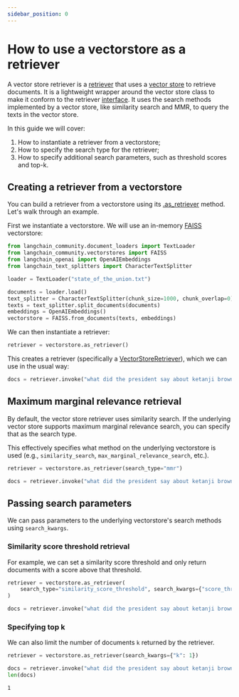 ```yaml
---
sidebar_position: 0
---
```


# How to use a vectorstore as a retriever

A vector store retriever is a [retriever](/oss/python/concepts/retrievers/) that uses a [vector store](/oss/python/concepts/vectorstores/) to retrieve documents. It is a lightweight wrapper around the vector store class to make it conform to the retriever [interface](/oss/python/concepts/runnables/).
It uses the search methods implemented by a vector store, like similarity search and MMR, to query the texts in the vector store.

In this guide we will cover:

1. How to instantiate a retriever from a vectorstore;
2. How to specify the search type for the retriever;
3. How to specify additional search parameters, such as threshold scores and top-k.

## Creating a retriever from a vectorstore

You can build a retriever from a vectorstore using its [.as_retriever](https://python.langchain.com/api_reference/core/vectorstores/langchain_core.vectorstores.base.VectorStore.html#langchain_core.vectorstores.base.VectorStore.as_retriever) method. Let's walk through an example.

First we instantiate a vectorstore. We will use an in-memory [FAISS](https://python.langchain.com/api_reference/community/vectorstores/langchain_community.vectorstores.faiss.FAISS.html) vectorstore:


```python
from langchain_community.document_loaders import TextLoader
from langchain_community.vectorstores import FAISS
from langchain_openai import OpenAIEmbeddings
from langchain_text_splitters import CharacterTextSplitter

loader = TextLoader("state_of_the_union.txt")

documents = loader.load()
text_splitter = CharacterTextSplitter(chunk_size=1000, chunk_overlap=0)
texts = text_splitter.split_documents(documents)
embeddings = OpenAIEmbeddings()
vectorstore = FAISS.from_documents(texts, embeddings)
```

We can then instantiate a retriever:


```python
retriever = vectorstore.as_retriever()
```

This creates a retriever (specifically a [VectorStoreRetriever](https://python.langchain.com/api_reference/core/vectorstores/langchain_core.vectorstores.base.VectorStoreRetriever.html)), which we can use in the usual way:


```python
docs = retriever.invoke("what did the president say about ketanji brown jackson?")
```

## Maximum marginal relevance retrieval
By default, the vector store retriever uses similarity search. If the underlying vector store supports maximum marginal relevance search, you can specify that as the search type.

This effectively specifies what method on the underlying vectorstore is used (e.g., `similarity_search`, `max_marginal_relevance_search`, etc.).


```python
retriever = vectorstore.as_retriever(search_type="mmr")
```


```python
docs = retriever.invoke("what did the president say about ketanji brown jackson?")
```

## Passing search parameters

We can pass parameters to the underlying vectorstore's search methods using `search_kwargs`.

### Similarity score threshold retrieval

For example, we can set a similarity score threshold and only return documents with a score above that threshold.


```python
retriever = vectorstore.as_retriever(
    search_type="similarity_score_threshold", search_kwargs={"score_threshold": 0.5}
)
```


```python
docs = retriever.invoke("what did the president say about ketanji brown jackson?")
```

### Specifying top k

We can also limit the number of documents `k` returned by the retriever.


```python
retriever = vectorstore.as_retriever(search_kwargs={"k": 1})
```


```python
docs = retriever.invoke("what did the president say about ketanji brown jackson?")
len(docs)
```



```output
1
```
